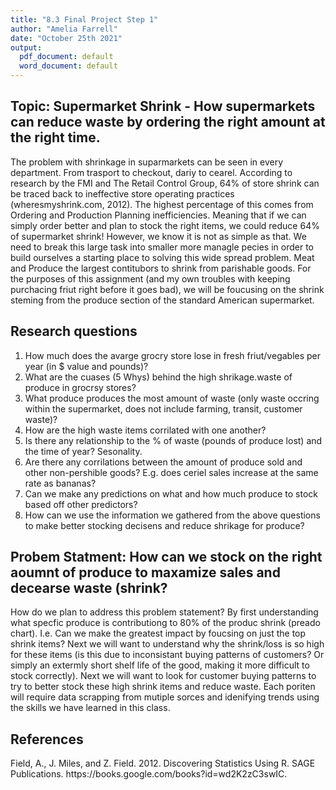 ```yaml
---
title: "8.3 Final Project Step 1"
author: "Amelia Farrell"
date: "October 25th 2021"
output:
  pdf_document: default
  word_document: default
---
```


## Topic: Supermarket Shrink - How supermarkets can reduce waste by ordering the right amount at the right time. 
The problem with shrinkage in suparmarkets can be seen in every department. From trasport to checkout, dariy to cearel. According to research by the FMI and The Retail Control Group, 64% of store shrink can be traced back to ineffective store operating practices (wheresmyshrink.com, 2012). The highest percentage of this comes from Ordering and Production Planning inefficiencies. Meaning that if we can simply order better and plan to stock the right items, we could reduce 64% of supermarket shrink! However, we know it is not as simple as that. We need to break this large task into smaller more managle pecies in order to build ourselves a starting place to solving this wide spread problem. Meat and Produce the largest contitubors to shrink from parishable goods. For the purposes of this assignment (and my own troubles with keeping purchacing friut right before it goes bad), we will be foucusing on the shrink steming from the produce section of the standard American supermarket.


## Research questions
1. How much does the avarge grocry store lose in fresh friut/vegables per year (in $ value and pounds)?
2. What are the cuases (5 Whys) behind the high shrikage.waste of produce in grocrsy stores?
3. What produce produces the most amount of waste (only waste occring within the supermarket, does not include farming, transit, customer waste)?
4. How are the high waste items corrilated with one another?
5. Is there any relationship to the % of waste (pounds of produce lost) and the time of year? Sesonality.
6. Are there any corrilations between the amount of produce sold and other non-pershible goods? E.g. does ceriel sales increase at the same rate as bananas? 
7. Can we make any predictions on what and how much produce to stock based off other predictors?
8. How can we use the information we gathered from the above questions to make better stocking decisens and reduce shrikage for produce?

## Probem Statment: How can we stock on the right aoumnt of produce to maxamize sales and decearse waste (shrink?
How do we plan to address this problem statement? By first understanding what specfic produce is contributiong to 80% of the produc shrink (preado chart). I.e. Can we make the greatest impact by foucsing on just the top shrink items? Next we will want to understand why the shrink/loss is so high for these items (is this due to inconsistant buying patterns of customers? Or simply an extermly short shelf life of the good, making it more difficult to stock correctly). Next we will want to look for customer buying patterns to try to better stock these high shrink items and reduce waste. Each poriten will require data scrapping from mutiple sorces and idenifying trends using the skills we have learned in this class. 



## References

Field, A., J. Miles, and Z. Field. 2012. Discovering Statistics Using R. SAGE Publications. https://books.google.com/books?id=wd2K2zC3swIC.